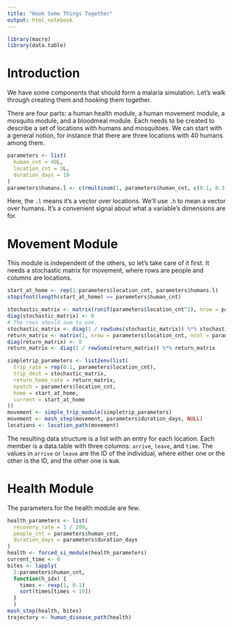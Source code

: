 ```yaml
---
title: "Hook Some Things Together"
output: html_notebook
---
```


```r
library(macro)
library(data.table)
```


# Introduction

We have some components that should form a malaria simulation. Let's walk through creating them and hooking them together.

There are four parts: a human health module, a human movement module, a mosquito module, and a bloodmeal module. Each needs to be created to describe a set of locations with humans and mosquitoes. We can start with a general notion, for instance that there are three locations with 40 humans among them.
```r
parameters <- list(
  human_cnt = 40L,
  location_cnt = 3L,
  duration_days = 10
)
parameters$humans.l <- c(rmultinom(1, parameters$human_cnt, c(0.1, 0.3, 0.6)))
```
Here, the `.l` means it's a vector over locations. We'll use `.h` to mean a vector over humans. It's a convenient signal about what a variable's dimensions are for.


# Movement Module

This module is independent of the others, so let's take care of it first. It needs a stochastic matrix for movement, where rows are people and columns are locations.

```r
start_at_home <- rep(1:parameters$location_cnt, parameters$humans.l)
stopifnot(length(start_at_home) == parameters$human_cnt)

stochastic_matrix <- matrix(runif(parameters$location_cnt^2), nrow = parameters$location_cnt)
diag(stochastic_matrix) <- 0
# The rows should sum to one.
stochastic_matrix <- diag(1 / rowSums(stochastic_matrix)) %*% stochastic_matrix
return_matrix <- matrix(1, nrow = parameters$location_cnt, ncol = parameters$location_cnt)
diag(return_matrix) <- 0
return_matrix <- diag(1 / rowSums(return_matrix)) %*% return_matrix

simpletrip_parameters <- list2env(list(
  trip_rate = rep(0.1, parameters$location_cnt),
  trip_dest = stochastic_matrix,
  return_home_rate = return_matrix,
  npatch = parameters$location_cnt,
  home = start_at_home,
  current = start_at_home
))
movement <- simple_trip_module(simpletrip_parameters)
movement <- mash_step(movement, parameters$duration_days, NULL)
locations <- location_path(movement)
```
The resulting data structure is a list with an entry for each location. Each member is a data.table with three columns: `arrive`, `leave`, and `time`. The values in `arrive` or `leave` are the ID of the individual, where either one or the other is the ID, and the other one is `NaN`.


# Health Module

The parameters for the health module are few.
```r
health_parameters <- list(
  recovery_rate = 1 / 200,
  people_cnt = parameters$human_cnt,
  duration_days = parameters$duration_days
)
health <- forced_si_module(health_parameters)
current_time <- 0
bites <- lapply(
  1:parameters$human_cnt,
  function(h_idx) {
    times <- rexp(1, 0.1)
    sort(times[times < 10])
  }
  )
mash_step(health, bites)
trajectory <- human_disease_path(health)
```

